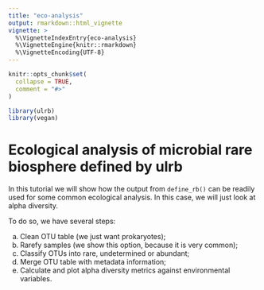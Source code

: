 ```yaml
---
title: "eco-analysis"
output: rmarkdown::html_vignette
vignette: >
  %\VignetteIndexEntry{eco-analysis}
  %\VignetteEngine{knitr::rmarkdown}
  %\VignetteEncoding{UTF-8}
---
```


```r
knitr::opts_chunk$set(
  collapse = TRUE,
  comment = "#>"
)
```

```r
library(ulrb)
library(vegan)
```


# Ecological analysis of microbial rare biosphere defined by ulrb

In this tutorial we will show how the output from `define_rb()` can be readily used for some common ecological analysis. In this case, we will just look at alpha diversity. 

To do so, we have several steps:

a) Clean OTU table (we just want prokaryotes);
b) Rarefy samples (we show this option, because it is very common);
c) Classify OTUs into rare, undetermined or abundant;
d) Merge OTU table with metadata information;
e) Calculate and plot alpha diversity metrics against environmental variables.




